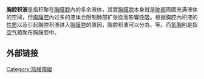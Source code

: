 {{Expand language|1=en|time=2020-10-25T04:15:40+00:00}}
{{Infobox medical condition
| name = 胸腔积液<br>Pleural effusion
| image = File:Diagram showing a build up of fluid in the lining of the lungs (pleural effusion) CRUK 054.svg
| caption = 胸腔积液示意圖
| field = [[胸腔醫學|胸腔醫學]]
}}'''胸腔积液'''是指积聚在[[胸膜腔|胸膜腔]]內的多余液体，其實[[胸膜腔|胸膜腔]]本身就是[[肺|肺部]]周圍充满液体的空间，但[[胸膜腔|胸膜腔]]內过多的液体会限制肺部扩张從而影響[[呼吸|呼吸]]。根据胸腔內积液的[[性质|性质]]以及引起胸腔积液进入[[胸膜腔|胸膜腔]]的原因，胸腔积液可以分為{{link-en|胸腔积水|Hydrothorax}}、{{link-en|胸腔积血|Urinothorax}}等。而[[氣胸|氣胸]]則是指[[空气|空气]]積聚在胸膜腔中。

== 外部链接 ==
{{Medical condition classification and resources|DiseasesDB=|ICD10={{ICD10|J|90||j|90}}-{{ICD10|J|91||j|90}}|ICD9={{ICD9|511.9}}|OMIM=|MedlinePlus=000086|eMedicineSubj=|eMedicineTopic=|MeshID=D010996}}

[[Category:筋膜障礙|Category:筋膜障礙]]